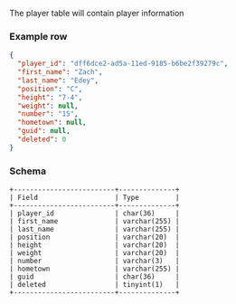 The player table will contain player information

### Example row
```json
{
  "player_id": "dff6dce2-ad5a-11ed-9185-b6be2f39279c",
  "first_name": "Zach",
  "last_name": "Edey",
  "position": "C",
  "height": "7-4",
  "weight": null,
  "number": "15",
  "hometown": null,
  "guid": null,
  "deleted": 0
}
```

### Schema
```console
+-------------------------+--------------+
| Field                   | Type         |
+-------------------------+--------------+
| player_id               | char(36)     |
| first_name              | varchar(255) |
| last_name               | varchar(255) |
| position                | varchar(20)  |
| height                  | varchar(20)  |
| weight                  | varchar(20)  |
| number                  | varchar(3)   |
| hometown                | varchar(255) |
| guid                    | char(36)     |
| deleted                 | tinyint(1)   |
+-------------------------+--------------+
```